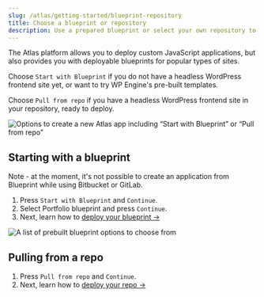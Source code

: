 ```yaml
---
slug: /atlas/getting-started/blueprint-repository
title: Choose a blueprint or repository
description: Use a prepared blueprint or select your own repository to deploy to Atlas.
---
```


The Atlas platform allows you to deploy custom JavaScript applications, but also provides you with deployable blueprints for popular types of sites.

Choose `Start with Blueprint` if you do not have a headless WordPress frontend site yet, or want to try WP Engine's pre-built templates.

Choose `Pull from repo` if you have a headless WordPress frontend site in your repository, ready to deploy.

![Options to create a new Atlas app including “Start with Blueprint” or “Pull from repo”](./assets/img/new-atlas-app.png)

## Starting with a blueprint

Note - at the moment, it's not possible to create an application from Blueprint while using Bitbucket or GitLab.

1. Press `Start with Blueprint` and `Continue`.
2. Select Portfolio blueprint and press `Continue`.
3. Next, learn how to [deploy your blueprint &#8594;](./deploy-from-blueprint)

![A list of prebuilt blueprint options to choose from](./assets/img/portfolio-ecomm-blueprint.png)

## Pulling from a repo

1. Press `Pull from repo` and `Continue`.
2. Next, learn how to [deploy your repo &#8594;](./deploy-from-existing-repo)
